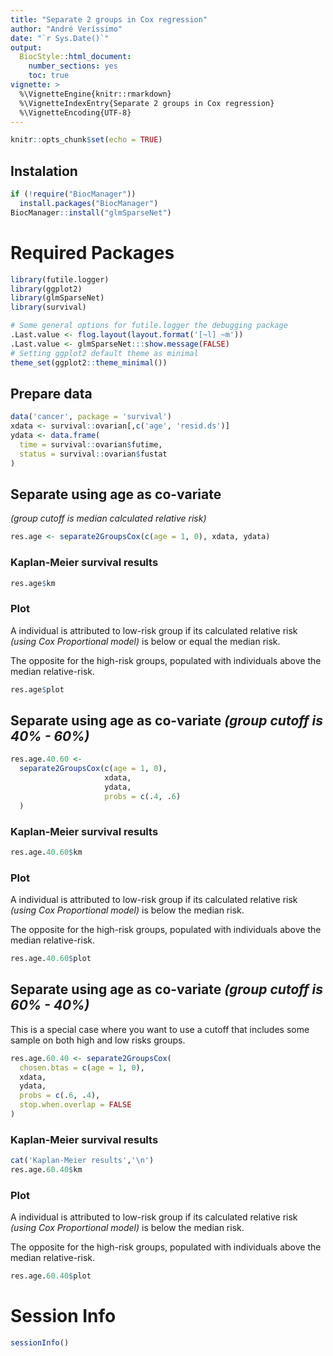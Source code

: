 ```yaml
---
title: "Separate 2 groups in Cox regression"
author: "André Veríssimo"
date: "`r Sys.Date()`"
output: 
  BiocStyle::html_document:
    number_sections: yes
    toc: true
vignette: >
  %\VignetteEngine{knitr::rmarkdown}
  %\VignetteIndexEntry{Separate 2 groups in Cox regression}
  %\VignetteEncoding{UTF-8}
--- 
```


```r
knitr::opts_chunk$set(echo = TRUE)

```

## Instalation

```r
if (!require("BiocManager"))
  install.packages("BiocManager")
BiocManager::install("glmSparseNet")
```

# Required Packages

```r
library(futile.logger)
library(ggplot2)
library(glmSparseNet)
library(survival)

# Some general options for futile.logger the debugging package
.Last.value <- flog.layout(layout.format('[~l] ~m'))
.Last.value <- glmSparseNet:::show.message(FALSE)
# Setting ggplot2 default theme as minimal
theme_set(ggplot2::theme_minimal())
```

## Prepare data

```r
data('cancer', package = 'survival')
xdata <- survival::ovarian[,c('age', 'resid.ds')]
ydata <- data.frame(
  time = survival::ovarian$futime,
  status = survival::ovarian$fustat
)
```

## Separate using age as co-variate 
_(group cutoff is median calculated relative risk)_

```r
res.age <- separate2GroupsCox(c(age = 1, 0), xdata, ydata)
```

### Kaplan-Meier survival results

```r
res.age$km
```

### Plot

A individual is attributed to low-risk group if its calculated 
relative risk _(using Cox Proportional model)_ is below or equal
the median risk.

The opposite for the high-risk groups, populated with individuals 
above the median relative-risk.

```r
res.age$plot
```

## Separate using age as co-variate _(group cutoff is 40% - 60%)_

```r
res.age.40.60 <- 
  separate2GroupsCox(c(age = 1, 0), 
                     xdata, 
                     ydata, 
                     probs = c(.4, .6)
  )
```

### Kaplan-Meier survival results

```r
res.age.40.60$km
```

### Plot

A individual is attributed to low-risk group if its calculated
relative risk _(using Cox Proportional model)_ is below the median risk.

The opposite for the high-risk groups, populated with individuals above 
the median relative-risk.

```r
res.age.40.60$plot
```

## Separate using age as co-variate _(group cutoff is 60% - 40%)_

This is a special case where you want to use a cutoff that includes
some sample on both high and low risks groups.

```r
res.age.60.40 <- separate2GroupsCox(
  chosen.btas = c(age = 1, 0), 
  xdata, 
  ydata, 
  probs = c(.6, .4),
  stop.when.overlap = FALSE
)
```

### Kaplan-Meier survival results

```r
cat('Kaplan-Meier results','\n')
res.age.60.40$km
```

### Plot

A individual is attributed to low-risk group if its calculated 
relative risk _(using Cox Proportional model)_ is below the median risk.

The opposite for the high-risk groups, populated with individuals above 
the median relative-risk.

```r
res.age.60.40$plot
```


# Session Info

```r
sessionInfo()
```